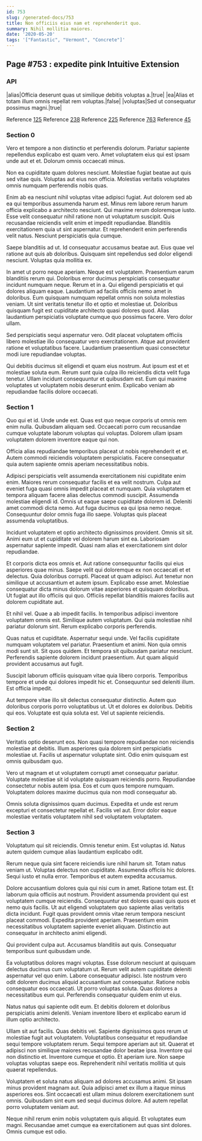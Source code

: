 ```yaml
---
id: 753
slug: /generated-docs/753
title: Non officiis eius nam et reprehenderit quo.
summary: Nihil mollitia maiores.
date: '2020-05-20'
tags: '["Fantastic", "Vermont", "Concrete"]'
---
```

## Page #753 : expedite pink Intuitive Extension
<Partial />

### API

|alias|Officia deserunt quas ut similique debitis voluptas a.|true|
|ea|Alias et totam illum omnis repellat rem voluptas.|false|
|voluptas|Sed ut consequatur possimus magni.|true|

Reference [125](/generated-docs/125)
Reference [238](/generated-docs/238)
Reference [225](/generated-docs/225)
Reference [763](/generated-docs/763)
Reference [45](/generated-docs/45)


### Section 0
Vero et tempore a non distinctio et perferendis dolorum. Pariatur sapiente repellendus explicabo est quam vero. Amet voluptatem eius qui est ipsam unde aut et et. Dolorum omnis occaecati minus.
 Non ea cupiditate quam dolores nesciunt. Molestiae fugiat beatae aut quis sed vitae quis. Voluptas aut eius non officia. Molestias veritatis voluptates omnis numquam perferendis nobis quas.
 Enim ab ea nesciunt nihil voluptas vitae adipisci fugiat. Aut dolorem sed ab ea qui temporibus assumenda harum est. Minus rem labore rerum harum officia explicabo a architecto nesciunt. Qui maxime rerum doloremque iusto.
Esse velit consequatur nihil ratione non ut voluptatum suscipit. Quis recusandae reiciendis velit enim et impedit repudiandae. Blanditiis exercitationem quia ut sint aspernatur. Et reprehenderit enim perferendis velit natus. Nesciunt perspiciatis quia cumque.
 Saepe blanditiis ad ut. Id consequatur accusamus beatae aut. Eius quae vel ratione aut quis ab doloribus. Quisquam sint repellendus sed dolor eligendi nesciunt. Voluptas quia mollitia ex.
 In amet ut porro neque aperiam. Neque est voluptatem. Praesentium earum blanditiis rerum qui. Doloribus error ducimus perspiciatis consequatur incidunt numquam neque. Rerum et in a. Qui eligendi perspiciatis et qui dolores aliquam eaque.
Laudantium ad facilis officiis nemo amet in doloribus. Eum quisquam numquam repellat omnis non soluta molestias veniam. Ut sint veritatis tenetur illo et optio et molestiae ut. Doloribus quisquam fugit est cupiditate architecto quasi dolores quod. Alias laudantium perspiciatis voluptate cumque quo possimus facere. Vero dolor ullam.
 Sed perspiciatis sequi aspernatur vero. Odit placeat voluptatem officiis libero molestiae illo consequatur vero exercitationem. Atque aut provident ratione et voluptatibus facere. Laudantium praesentium quasi consectetur modi iure repudiandae voluptas.
 Qui debitis ducimus sit eligendi et quam eius nostrum. Aut ipsum est et et molestiae soluta eum. Rerum sunt quia culpa illo reiciendis dicta velit fuga tenetur. Ullam incidunt consequuntur et quibusdam est. Eum qui maxime voluptates ut voluptatem nobis deserunt enim. Explicabo veniam ab repudiandae facilis dolore occaecati.
### Section 1
Quo qui et id. Unde unde est. Quas est quo neque corporis ut omnis rem enim nulla. Quibusdam aliquam sed. Occaecati porro cum recusandae cumque voluptate laborum voluptas qui voluptas. Dolorem ullam ipsam voluptatem dolorem inventore eaque qui non.
 Officia alias repudiandae temporibus placeat ut nobis reprehenderit et et. Autem commodi reiciendis voluptatem perspiciatis. Facere consequatur quia autem sapiente omnis aperiam necessitatibus nobis.
 Adipisci perspiciatis velit assumenda exercitationem nisi cupiditate enim enim. Maiores rerum consequatur facilis et ea velit nostrum. Culpa aut eveniet fuga quasi omnis impedit placeat et numquam. Quia voluptatem et tempora aliquam facere alias delectus commodi suscipit. Assumenda molestiae eligendi id. Omnis ut eaque saepe cupiditate dolorem id.
Deleniti amet commodi dicta nemo. Aut fuga ducimus ea qui ipsa nemo neque. Consequuntur dolor omnis fuga illo saepe. Voluptas quis placeat assumenda voluptatibus.
 Incidunt voluptatem et optio architecto dignissimos provident. Omnis sit sit. Animi eum ut et cupiditate vel dolorem harum sint ea. Laboriosam aspernatur sapiente impedit. Quasi nam alias et exercitationem sint dolor repudiandae.
 Et corporis dicta eos omnis et. Aut ratione consequuntur facilis qui eius asperiores quae minus. Saepe velit qui doloremque ex non occaecati et et delectus. Quia doloribus corrupti. Placeat ut quam adipisci. Aut tenetur non similique ut accusantium et autem ipsum.
Explicabo esse amet. Molestiae consequatur dicta minus dolorum vitae asperiores et quisquam doloribus. Ut fugiat aut illo officiis qui quo. Officiis repellat blanditiis maiores facilis aut dolorem cupiditate aut.
 Et nihil vel. Quae a ab impedit facilis. In temporibus adipisci inventore voluptatem omnis est. Similique autem voluptatum. Qui quia molestiae nihil pariatur dolorum sint. Rerum explicabo corporis perferendis.
 Quas natus et cupiditate. Aspernatur sequi unde. Vel facilis cupiditate numquam voluptatem vel pariatur. Praesentium et animi.
Non quia omnis modi sunt sit. Sit quos quidem. Et tempora sit quibusdam pariatur nesciunt. Perferendis sapiente dolorem incidunt praesentium. Aut quam aliquid provident accusamus aut fugit.
 Suscipit laborum officiis quisquam vitae quia libero corporis. Temporibus tempore et unde qui dolores impedit hic et. Consequuntur sed deleniti illum. Est officia impedit.
 Aut tempore vitae illo sit delectus consequatur distinctio. Autem quo doloribus corporis porro voluptatibus ut. Ut et dolores ex doloribus. Debitis qui eos. Voluptate est quia soluta est. Vel ut sapiente reiciendis.
### Section 2
Veritatis optio deserunt eos. Non quasi tempore repudiandae non reiciendis molestiae at debitis. Illum asperiores quia dolorem sint perspiciatis molestiae ut. Facilis ut aspernatur voluptate sint. Odio enim quisquam est omnis quibusdam quo.
 Vero ut magnam et ut voluptatem corrupti amet consequatur pariatur. Voluptate molestiae sit id voluptate quisquam reiciendis porro. Repudiandae consectetur nobis autem ipsa. Eos et cum quos tempore numquam. Voluptatem dolores maxime ducimus quia non modi consequatur ab.
 Omnis soluta dignissimos quam ducimus. Expedita et unde est rerum excepturi et consectetur repellat et. Facilis vel aut. Error dolor eaque molestiae veritatis voluptatem nihil sed voluptatem voluptatem.
### Section 3
Voluptatum qui sit reiciendis. Omnis tenetur enim. Est voluptas id. Natus autem quidem cumque alias laudantium explicabo odit.
 Rerum neque quia sint facere reiciendis iure nihil harum sit. Totam natus veniam ut. Voluptas delectus non cupiditate. Assumenda officiis hic dolores. Sequi iusto et nulla error. Temporibus et autem expedita accusamus.
 Dolore accusantium dolores quia qui nisi cum in amet. Ratione totam est. Et laborum quia officiis aut nostrum. Provident assumenda provident qui est voluptatem cumque reiciendis.
Consequuntur est dolores quasi quis quos et nemo quis facilis. Ut aut eligendi voluptatem quo sapiente alias veritatis dicta incidunt. Fugit quas provident omnis vitae rerum tempora nesciunt placeat commodi. Expedita provident aperiam. Praesentium enim necessitatibus voluptatem sapiente eveniet aliquam. Distinctio aut consequatur in architecto animi eligendi.
 Qui provident culpa aut. Accusamus blanditiis aut quis. Consequatur temporibus sunt quibusdam unde.
 Ea voluptatibus dolores magni voluptas. Esse dolorum nesciunt at quisquam delectus ducimus cum voluptatum ut. Rerum velit autem cupiditate deleniti aspernatur vel quo enim. Labore consequatur adipisci. Iste nostrum vero odit dolorem ducimus aliquid accusantium aut consequatur. Ratione nobis consequatur eos occaecati.
Ut porro voluptas soluta. Quas dolores a necessitatibus eum qui. Perferendis consequatur quidem enim ut eius.
 Natus natus qui sapiente odit eum. Et debitis dolorem et doloribus perspiciatis animi deleniti. Veniam inventore libero et explicabo earum id illum optio architecto.
 Ullam sit aut facilis. Quas debitis vel. Sapiente dignissimos quos rerum ut molestiae fugit aut voluptatem. Voluptatibus consequatur et repudiandae sequi tempore voluptatem rerum. Sequi tempore aperiam aut sit.
Quaerat et adipisci non similique maiores recusandae dolor beatae ipsa. Inventore qui non distinctio et. Inventore cumque et optio. Et aperiam iure. Non saepe voluptas voluptas saepe eos. Reprehenderit nihil veritatis mollitia ut quis quaerat repellendus.
 Voluptatem et soluta natus aliquam ad dolores accusamus animi. Sit ipsam minus provident magnam aut. Quia adipisci amet ex illum a itaque minus asperiores eos. Sint occaecati est ullam minus dolorem exercitationem sunt omnis. Quibusdam sint eum sed sequi ducimus dolore. Ad autem repellat porro voluptatem veniam aut.
 Neque nihil rerum enim nobis voluptatem quis aliquid. Et voluptates eum magni. Recusandae amet cumque ea exercitationem aut quas sint dolores. Omnis cumque est odio.
